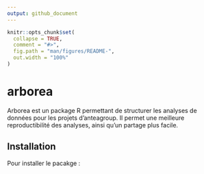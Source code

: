 ```yaml
---
output: github_document
---
```


<!-- README.md is generated from README.Rmd. Please edit that file -->

```r
knitr::opts_chunk$set(
  collapse = TRUE,
  comment = "#>",
  fig.path = "man/figures/README-",
  out.width = "100%"
)
```
# arborea

<!-- badges: start -->
<!-- badges: end -->

Arborea est un package R permettant de structurer les analyses de données pour les projets d'anteagroup. Il permet une meilleure reproductibilité des analyses, ainsi qu'un partage plus facile.

## Installation

Pour installer le pacakge :
